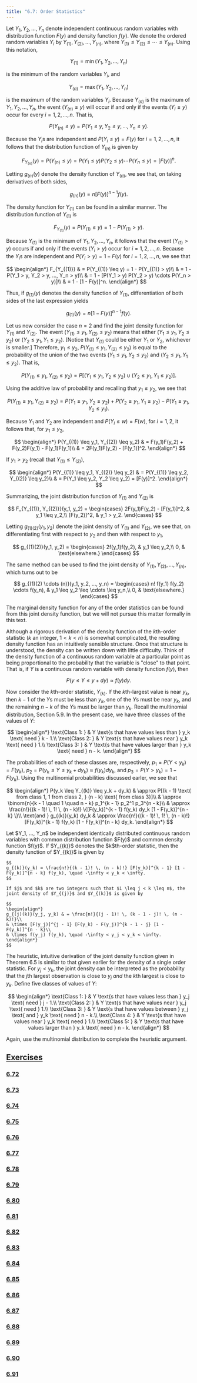 ```yaml
---
title: "6.7: Order Statistics"
---
```





Let $Y_1, Y_2, ..., Y_n$ denote independent continuous random variables with distribution function $F(y)$ and density function $f(y)$.
We denote the ordered random variables $Y_i$ by $Y_{(1)}, Y_{(2)}, ..., Y_{(n)}$, where $Y_{(1)} \leq Y_{(2)} \leq \cdots \leq Y_{(n)}$.
Using this notation,

$$
Y_{(1)} = \min(Y_1, Y_2, ..., Y_n)
$$

is the minimum of the random variables $Y_i$, and

$$
Y_{(n)} = \max(Y_1, Y_2, ..., Y_n)
$$

is the maximum of the random variables $Y_i$.
Because $Y_{(n)}$ is the maximum of $Y_1, Y_2, ..., Y_n$, the event $(Y_{(n)} \leq y)$ will occur if and only if the events $(Y_i \leq y)$ occur for every $i = 1, 2, ..., n$.
That is,

$$
P(Y_{(n)} \leq y) = P(Y_1 \leq y, Y_2 \leq y, ..., Y_n \leq y).
$$

Because the $Y_i$s are independent and $P(Y_i \leq y) = F(y)$ for $i = 1, 2, ..., n$, it follows that the distribution function of $Y_{(n)}$ is given by

$$
F_{Y_{(n)}}(y) = P(Y_{(n)} \leq y) = P(Y_1 \leq y) P(Y_2 \leq y) \cdots P(Y_n \leq y) = [F(y)]^n.
$$

Letting $g_{(n)}(y)$ denote the density function of $Y_{(n)}$, we see that, on taking derivatives of both sides,

$$
g_{(n)}(y) = n[F(y)]^{n - 1} f(y).
$$

The density function for $Y_{(1)}$ can be found in a similar manner.
The distribution function of $Y_{(1)}$ is

$$
F_{Y_{(1)}}(y) = P(Y_{(1)} \leq y) = 1 - P(Y_{(1)} > y).
$$

Because $Y_{(1)}$ is the minimum of $Y_1, Y_2, ..., Y_n$, it follows that the event $(Y_{(1)} > y)$ occurs if and only if the events $(Y_i > y)$ occur for $i = 1, 2, ..., n$.
Because the $Y_i$s are independent and $P(Y_i > y) = 1 - F(y)$ for $i = 1, 2, ..., n$, we see that

$$
\begin{align*}
    F_{Y_{(1)}} & = P(Y_{(1)} \leq y) = 1 - P(Y_{(1)} > y)\\
    & = 1 - P(Y_1 > y, Y_2 > y, ..., Y_n > y)\\
    & = 1 - [P(Y_1 > y) P(Y_2 > y) \cdots P(Y_n > y)]\\
    & = 1 - [1 - F(y)]^n.
\end{align*}
$$

Thus, if $g_{(1)}(y)$ denotes the density function of $Y_{(1)}$, differentiation of both sides of the last expression yields

$$
g_{(1)}(y) = n[1 - F(y)]^{n - 1} f(y).
$$

Let us now consider the case $n = 2$ and find the joint density function for $Y_{(1)}$ and $Y_{(2)}$.
The event $(Y_{(1)} \leq y_1, Y_{(2)} \leq y_2)$ means that either $(Y_1 \leq y_1, Y_2 \leq y_2)$ or $(Y_2 \leq y_1, Y_1 \leq y_2)$.
[Notice that $Y_{(1)}$ could be either $Y_1$ or $Y_2$, whichever is smaller.]
Therefore, $y_1 \leq y_2$, $P(Y_{(1)} \leq y_1, Y_{(2)} \leq y_2)$ is equal to the probability of the union of the two events $(Y_1 \leq y_1, Y_2 \leq y_2)$ and $(Y_2 \leq y_1, Y_1 \leq y_2)$.
That is,

$$
P(Y_{(1)} \leq y_1, Y_{(2)} \leq y_2) = P[(Y_1 \leq y_1, Y_2 \leq y_2) \cup (Y_2 \leq y_1, Y_1 \leq y_2)].
$$

Using the additive law of probability and recalling that $y_1 \leq y_2$, we see that

$$
P(Y_{(1)} \leq y_1, Y_{(2)} \leq y_2) = P(Y_1 \leq y_1, Y_2 \leq y_2) + P(Y_2 \leq y_1, Y_1 \leq y_2) - P(Y_1 \leq y_1, Y_2 \leq y_1).
$$

Because $Y_1$ and $Y_2$ are independent and $P(Y_i \leq w) = F(w)$, for $i = 1, 2$, it follows that, for $y_1 \leq y_2$,

$$
\begin{align*}
    P(Y_{(1)} \leq y_1, Y_{(2)} \leq y_2) & = F(y_1)F(y_2) + F(y_2)F(y_1) - F(y_1)F(y_1)\\
    & = 2F(y_1)F(y_2) - [F(y_1)]^2.
\end{align*}
$$

If $y_1 > y_2$ (recall that $Y_{(1)} \leq Y_{(2)}$),

$$
\begin{align*}
    P(Y_{(1)} \leq y_1, Y_{(2)} \leq y_2) & = P(Y_{(1)} \leq y_2, Y_{(2)} \leq y_2)\\
    & = P(Y_1 \leq y_2, Y_2 \leq y_2) = [F(y)]^2.
\end{align*}
$$

Summarizing, the joint distribution function of $Y_{(1)}$ and $Y_{(2)}$ is

$$
F_{Y_{(1)}, Y_{(2)}}(y_1, y_2) =
\begin{cases}
    2F(y_1)F(y_2) - [F(y_1)]^2, & y_1 \leq y_2,\\
    [F(y_2)]^2, & y_1 > y_2.
\end{cases}
$$

Letting $g_{(1)(2)}(y_1, y_2)$ denote the joint density of $Y_{(1)}$ and $Y_{(2)}$, we see that, on differentiating first with respect to $y_2$ and then with respect to $y_1$,

$$
g_{(1)(2)}(y_1, y_2) =
\begin{cases}
    2f(y_1)f(y_2), & y_1 \leq y_2,\\
    0, & \text{elsewhere.}
\end{cases}
$$

The same method can be used to find the joint density of $Y_{(1)}, Y_{(2)}, ..., Y_{(n)}$, which turns out to be

$$
g_{(1)(2) \cdots (n)}(y_1, y_2, ..., y_n) =
\begin{cases}
    n! f(y_1) f(y_2) \cdots f(y_n), & y_1 \leq y_2 \leq \cdots \leq y_n,\\
    0, & \text{elsewhere.}
\end{cases}
$$

The marginal density function for any of the order statistics can be found from this joint density function, but we will not pursue this matter formally in this text.

Although a rigorous derivation of the density function of the $k$th-order statistic ($k$ an integer, $1 < k < n$) is somewhat complicated, the resulting density function has an intuitively sensible structure.
Once that structure is understood, the density can be written down with little difficulty.
Think of the density function of a continuous random variable at a particular point as being proportional to the probability that the variable is "close" to that point.
That is, if $Y$ is a continuous random variable with density function $f(y)$, then

$$
P(y \leq Y \leq y + dy) \approx f(y) dy.
$$

Now consider the $k$th-order statistic, $Y_{(k)}$.
If the $k$th-largest value is near $y_k$, then $k - 1$ of the $Y$s must be less than $y_k$, one of the $Y$s must be near $y_k$, and the remaining $n - k$ of the $Y$s must be larger than $y_k$.
Recall the multinomial distribution, Section 5.9.
In the present case, we have three classes of the values of $Y$:

$$
\begin{align*}
    \text{Class 1: } & Y \text{s that have values less than } y_k \text{ need } k - 1.\\
    \text{Class 2: } & Y \text{s that have values near } y_k \text{ need } 1.\\
    \text{Class 3: } & Y \text{s that have values larger than } y_k \text{ need } n - k.
\end{align*}
$$

The probabilities of each of these classes are, respectively, $p_1 = P(Y < y_k) = F(y_k)$, $p_2 = P(y_k \leq Y \leq y_k + dy_k) \approx f(y_k) dy_k$, and $p_3 = P(Y > y_k) = 1 - F(y_k)$.
Using the multinomial probabilities discussed earler, we see that

$$
\begin{align*}
    P(y_k \leq Y_{(k)} \leq y_k + dy_k) & \approx P[(k - 1) \text{ from class 1, 1 from class 2, } (n - k) \text{ from class 3}]\\
    & \approx \binom{n}{k - 1 \quad 1 \quad n - k} p_1^{k - 1} p_2^1 p_3^{n - k}\\
    & \approx \frac{n!}{(k - 1)! \, 1! \, (n - k)!} \{[F(y_k)]^{k - 1} f(y_k) dy_k [1 - F(y_k)]^{n - k} \}\\
    \text{and } g_{(k)}(y_k) dy_k & \approx \frac{n!}{(k - 1)! \, 1! \, (n - k)!} [F(y_k)]^{k - 1} f(y_k) [1 - F(y_k)]^{n - k} dy_k.
\end{align*}
$$

<Callout title="Theorem 6.5" type="note" id="thm-6-5">
    Let $Y_1, ..., Y_n$ be independent identically distributed continuous random variables with common distribution function $F(y)$ and common density function $f(y)$.
    If $Y_{(k)}$ denotes the $k$th-order statistic, then the density function of $Y_{(k)}$ is given by

    $$
    g_{(k)}(y_k) = \frac{n!}{(k - 1)! \, (n - k)!} [F(y_k)]^{k - 1} [1 - F(y_k)]^{n - k} f(y_k), \quad -\infty < y_k < \infty.
    $$

    If $j$ and $k$ are two integers such that $1 \leq j < k \leq n$, the joint density of $Y_{(j)}$ and $Y_{(k)}$ is given by

    $$
    \begin{align*}
    g_{(j)(k)}(y_j, y_k) & = \frac{n!}{(j - 1)! \, (k - 1 - j)! \, (n - k)!}\\
    & \times [F(y_j)]^{j - 1} [F(y_k) - F(y_j)]^{k - 1 - j} [1 - F(y_k)]^{n - k}\\
    & \times f(y_j) f(y_k), \quad -\infty < y_j < y_k < \infty.
    \end{align*}
    $$

</Callout>

The heuristic, intuitive derivation of the joint density function given in Theorem 6.5 is similar to that given earlier for the density of a single order statistic.
For $y_j < y_k$, the joint density can be interpreted as the probability that the $j$th largest observation is close to $y_j$ _and_ the $k$th largest is close to $y_k$.
Define five classes of values of $Y$:

$$
\begin{align*}
    \text{Class 1: } & Y \text{s that have values less than } y_j \text{ need } j - 1.\\
    \text{Class 2: } & Y \text{s that have values near } y_j \text{ need } 1.\\
    \text{Class 3: } & Y \text{s that have values between } y_j \text{ and } y_k \text{ need } n - k.\\
    \text{Class 4: } & Y \text{s that have values near } y_k \text{ need } 1.\\
    \text{Class 5: } & Y \text{s that have values larger than } y_k \text{ need } n - k.
\end{align*}
$$

Again, use the multinomial distribution to complete the heuristic argument.

## <u>Exercises</u>

### <u>6.72</u>

<Ch6Ex72 />

<Accordion title="Solution">
  <Ch6Ex72Sol />
</Accordion>

### <u>6.73</u>

<Ch6Ex73 />

<Accordion title="Solution">
  <Ch6Ex73Sol />
</Accordion>

### <u>6.74</u>

<Ch6Ex74 />

<Accordion title="Solution">
  <Ch6Ex74Sol />
</Accordion>

### <u>6.75</u>

<Ch6Ex75 />

<Accordion title="Solution">
  <Ch6Ex75Sol />
</Accordion>

### <u>6.76</u>

<Ch6Ex76 />

<Accordion title="Solution">
  <Ch6Ex76Sol />
</Accordion>

### <u>6.77</u>

<Ch6Ex77 />

<Accordion title="Solution">
  <Ch6Ex77Sol />
</Accordion>

### <u>6.78</u>

<Ch6Ex78 />

<Accordion title="Solution">
  <Ch6Ex78Sol />
</Accordion>

### <u>6.79</u>

<Ch6Ex79 />

<Accordion title="Solution">
  <Ch6Ex79Sol />
</Accordion>

### <u>6.80</u>

<Ch6Ex80 />

<Accordion title="Solution">
  <Ch6Ex80Sol />
</Accordion>

### <u>6.81</u>

<Ch6Ex81 />

<Accordion title="Solution">
  <Ch6Ex81Sol />
</Accordion>

### <u>6.82</u>

<Ch6Ex82 />

<Accordion title="Solution">
  <Ch6Ex82Sol />
</Accordion>

### <u>6.83</u>

<Ch6Ex83 />

<Accordion title="Solution">
  <Ch6Ex83Sol />
</Accordion>

### <u>6.84</u>

<Ch6Ex84 />

<Accordion title="Solution">
  <Ch6Ex84Sol />
</Accordion>

### <u>6.85</u>

<Ch6Ex85 />

<Accordion title="Solution">
  <Ch6Ex85Sol />
</Accordion>

### <u>6.86</u>

<Ch6Ex86 />

<Accordion title="Solution">
  <Ch6Ex86Sol />
</Accordion>

### <u>6.87</u>

<Ch6Ex87 />

<Accordion title="Solution">
  <Ch6Ex87Sol />
</Accordion>

### <u>6.88</u>

<Ch6Ex88 />

<Accordion title="Solution">
  <Ch6Ex88Sol />
</Accordion>

### <u>6.89</u>

<Ch6Ex89 />

<Accordion title="Solution">
  <Ch6Ex89Sol />
</Accordion>

### <u>6.90</u>

<Ch6Ex90 />

<Accordion title="Solution">
  <Ch6Ex90Sol />
</Accordion>

### <u>6.91</u>

<Ch6Ex91 />

<Accordion title="Solution">
  <Ch6Ex91Sol />
</Accordion>
